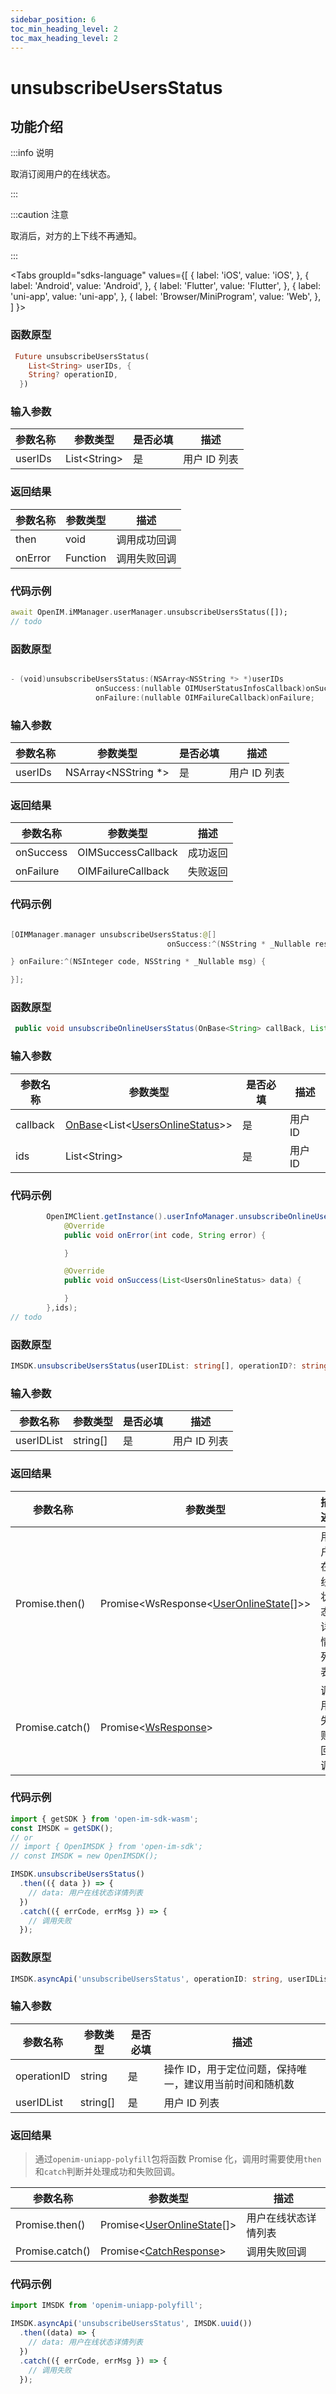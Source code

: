 ```yaml
---
sidebar_position: 6
toc_min_heading_level: 2
toc_max_heading_level: 2
---
```


# unsubscribeUsersStatus

## 功能介绍

:::info 说明

取消订阅用户的在线状态。

:::

:::caution 注意

取消后，对方的上下线不再通知。

:::

<Tabs
groupId="sdks-language"
values={[
{ label: 'iOS', value: 'iOS', },
{ label: 'Android', value: 'Android', },
{ label: 'Flutter', value: 'Flutter', },
{ label: 'uni-app', value: 'uni-app', },
{ label: 'Browser/MiniProgram', value: 'Web', },
]
}>

<TabItem value="Flutter">

### 函数原型

```dart showLineNumbers
 Future unsubscribeUsersStatus(
    List<String> userIDs, {
    String? operationID,
  })
```

### 输入参数

| 参数名称 | 参数类型      | 是否必填 | 描述    |
| -------- | ------------- | -------- | ------- |
| userIDs  | List<String\> | 是       | 用户 ID 列表 |

### 返回结果

| 参数名称 | 参数类型 | 描述         |
| -------- | -------- | ------------ |
| then     | void     | 调用成功回调 |
| onError  | Function | 调用失败回调 |

### 代码示例

```dart showLineNumbers
await OpenIM.iMManager.userManager.unsubscribeUsersStatus([]);
// todo
```

</TabItem>

<TabItem value="iOS">

### 函数原型

```swift showLineNumbers

- (void)unsubscribeUsersStatus:(NSArray<NSString *> *)userIDs
                   onSuccess:(nullable OIMUserStatusInfosCallback)onSuccess
                   onFailure:(nullable OIMFailureCallback)onFailure;

```

### 输入参数

| 参数名称 | 参数类型              | 是否必填 | 描述    |
| -------- | --------------------- | -------- | ------- |
| userIDs  | NSArray<NSString \*\> | 是       | 用户 ID 列表 |

### 返回结果

| 参数名称  | 参数类型                                             | 描述     |
| --------- | ---------------------------------------------------- | -------- |
| onSuccess | OIMSuccessCallback                                   | 成功返回 |
| onFailure | OIMFailureCallback | 失败返回 |

### 代码示例

```swift showLineNumbers

[OIMManager.manager unsubscribeUsersStatus:@[]
                                   onSuccess:^(NSString * _Nullable result) {

} onFailure:^(NSInteger code, NSString * _Nullable msg) {

}];

```

</TabItem>

<TabItem value="Android">

### 函数原型

```java showLineNumbers
 public void unsubscribeOnlineUsersStatus(OnBase<String> callBack, List<String> uid)
```

### 输入参数

| 参数名称 | 参数类型                                                                                                    | 是否必填 | 描述    |
| -------- | ----------------------------------------------------------------------------------------------------------- | -------- | ------- |
| callback | [OnBase](docs/sdks/callback/onBase.mdx)<List<[UsersOnlineStatus](docs/sdks/class/user/userStatusInfo.mdx)>> | 是       | 用户 ID |
| ids      | List<String\>                                                                                               | 是       | 用户 ID |

### 代码示例

```java showLineNumbers
        OpenIMClient.getInstance().userInfoManager.unsubscribeOnlineUsersStatus(new OnBase<List<UsersOnlineStatus>>() {
            @Override
            public void onError(int code, String error) {

            }

            @Override
            public void onSuccess(List<UsersOnlineStatus> data) {

            }
        },ids);
// todo
```

</TabItem>

<TabItem value="Web">

### 函数原型

```ts showLineNumbers
IMSDK.unsubscribeUsersStatus(userIDList: string[], operationID?: string): Promise<WsResponse<UserOnlineState[]>>
```

### 输入参数

| 参数名称   | 参数类型 | 是否必填 | 描述         |
| ---------- | -------- | -------- | ------------ |
| userIDList | string[] | 是       | 用户 ID 列表 |

### 返回结果

| 参数名称        | 参数类型                                                                           | 描述                 |
| --------------- | ---------------------------------------------------------------------------------- | -------------------- |
| Promise.then()  | Promise<WsResponse<[UserOnlineState](docs/sdks/class/user/userStatusInfo.mdx)[]>\> | 用户在线状态详情列表 |
| Promise.catch() | Promise<[WsResponse](docs/sdks/class/response.mdx)\>                               | 调用失败回调         |

### 代码示例

```js showLineNumbers
import { getSDK } from 'open-im-sdk-wasm';
const IMSDK = getSDK();
// or
// import { OpenIMSDK } from 'open-im-sdk';
// const IMSDK = new OpenIMSDK();

IMSDK.unsubscribeUsersStatus()
  .then(({ data }) => {
    // data: 用户在线状态详情列表
  })
  .catch(({ errCode, errMsg }) => {
    // 调用失败
  });
```

</TabItem>

<TabItem value="uni-app">

### 函数原型

```ts showLineNumbers
IMSDK.asyncApi('unsubscribeUsersStatus', operationID: string, userIDList: string[]): Promise<UserOnlineState[]>
```

### 输入参数

| 参数名称    | 参数类型 | 是否必填 | 描述                                                    |
| ----------- | -------- | -------- | ------------------------------------------------------- |
| operationID | string   | 是       | 操作 ID，用于定位问题，保持唯一，建议用当前时间和随机数 |
| userIDList  | string[] | 是       | 用户 ID 列表                                            |

### 返回结果

> 通过`openim-uniapp-polyfill`包将函数 Promise 化，调用时需要使用`then`和`catch`判断并处理成功和失败回调。

| 参数名称        | 参数类型                                                               | 描述                 |
| --------------- | ---------------------------------------------------------------------- | -------------------- |
| Promise.then()  | Promise<[UserOnlineState](docs/sdks/class/user/userStatusInfo.mdx)[]\> | 用户在线状态详情列表 |
| Promise.catch() | Promise<[CatchResponse](docs/sdks/class/response.mdx)\>                | 调用失败回调         |

### 代码示例

```js showLineNumbers
import IMSDK from 'openim-uniapp-polyfill';

IMSDK.asyncApi('unsubscribeUsersStatus', IMSDK.uuid())
  .then((data) => {
    // data: 用户在线状态详情列表
  })
  .catch(({ errCode, errMsg }) => {
    // 调用失败
  });
```

</TabItem>

</Tabs>
